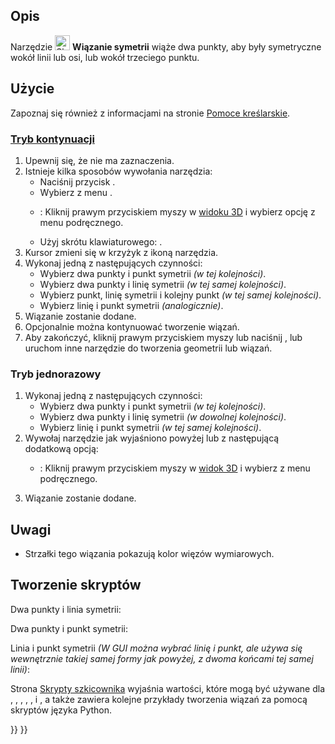 <languages/>

{{Docnav/pl
|[[Sketcher_ConstrainEqual/pl|Wiązanie równości]]
|[[Sketcher_ConstrainBlock/pl|Wiązanie zablokowania]]
|[[Sketcher_Workbench/pl|środowisko pracy Szkicownik]]
|IconL=Sketcher_ConstrainEqual.svg
|IconR=Sketcher_ConstrainBlock.svg
|IconC=Workbench_Sketcher.svg
}}

{{GuiCommand/pl
|Name=Sketcher ConstrainSymmetric
|Name/pl=Szkicownik: Wiązanie symetrii
|MenuLocation=Szkic → Wiązania szkicownika → Wiązanie symetrii
|Workbenches=[[Sketcher_Workbench/pl|Szkicownik]]
|Shortcut={{KEY|S}}
|SeeAlso=
}}

<span id="Description"></span>
==Opis== 

Narzędzie [[Image:Sketcher_ConstrainSymmetric.svg|24px]] '''Wiązanie symetrii''' wiąże dwa punkty, aby były symetryczne wokół linii lub osi, lub wokół trzeciego punktu.

<span id="Usage"></span>
==Użycie==

Zapoznaj się również z informacjami na stronie [[Sketcher_Workbench/pl#Pomoce_kreślarskie|Pomoce kreślarskie]].

<span id="Continue_mode"></span>
===[[Sketcher_Workbench/pl#Tryby_kontynuacji|Tryb kontynuacji]]===

# Upewnij się, że nie ma zaznaczenia.
# Istnieje kilka sposobów wywołania narzędzia:
#* Naciśnij przycisk {{Button|[[Image:Sketcher_ConstrainSymmetric.svg|16px]] '''Wiązanie symetrii'''}}.
#* Wybierz z menu {{MenuCommand|Szkic → Wiązania szkicownika → [[Image:Sketcher_ConstrainSymmetric.svg|16px]] Wiązanie symetrii}}.
#* {{Version/pl|1.0}}: Kliknij prawym przyciskiem myszy w [[3D_view/pl|widoku 3D]] i wybierz opcję {{MenuCommand|Wiązanie → [[Image:Sketcher_ConstrainSymmetric.svg|16px]] Wiązanie symetrii}} z menu podręcznego.
#* Użyj skrótu klawiaturowego: {{KEY|S}}.
# Kursor zmieni się w krzyżyk z ikoną narzędzia.
# Wykonaj jedną z następujących czynności:
#* Wybierz dwa punkty i punkt symetrii ''(w tej kolejności)''.
#* Wybierz dwa punkty i linię symetrii ''(w tej samej kolejności)''.
#* Wybierz punkt, linię symetrii i kolejny punkt ''(w tej samej kolejności)''.
#* Wybierz linię i punkt symetrii ''(analogicznie)''.
# Wiązanie zostanie dodane.
# Opcjonalnie można kontynuować tworzenie wiązań.
# Aby zakończyć, kliknij prawym przyciskiem myszy lub naciśnij {{KEY|Esc}}, lub uruchom inne narzędzie do tworzenia geometrii lub wiązań.

<span id="Run-once_mode"></span>
===Tryb jednorazowy===

<div class="mw-translate-fuzzy">
# Wykonaj jedną z następujących czynności:
#* Wybierz dwa punkty i punkt symetrii ''(w tej kolejności)''.
#* Wybierz dwa punkty i linię symetrii ''(w dowolnej kolejności)''.
#* Wybierz linię i punkt symetrii ''(w tej samej kolejności)''.
# Wywołaj narzędzie jak wyjaśniono powyżej lub z następującą dodatkową opcją:
#* {{Version/pl|1.0}}: Kliknij prawym przyciskiem myszy w [[3D_view/pl|widok 3D]] i wybierz {{MenuCommand|[[Image:Sketcher_ConstrainSymmetric.svg|16px]] Wiązanie symetrii}} z menu podręcznego.
# Wiązanie zostanie dodane.
</div>

<span id="Notes"></span>
==Uwagi==

* Strzałki tego wiązania pokazują kolor więzów wymiarowych.

<span id="Scripting"></span>
==Tworzenie skryptów==

Dwa punkty i linia symetrii:

{{Code|code=Sketch.addConstraint(Sketcher.Constraint('Symmetric', Line1, PointOfLine1, Line2, PointOfLine2, SymmetryLine))}}

Dwa punkty i punkt symetrii:

{{Code|code=Sketch.addConstraint(Sketcher.Constraint('Symmetric', Line1, PointOfLine1, Line2, PointOfLine2, LineS, PointOfLineS))}}

Linia i punkt symetrii ''(W GUI można wybrać linię i punkt, ale używa się wewnętrznie takiej samej formy jak powyżej, z dwoma końcami tej samej linii)'':

{{Code|code=Sketch.addConstraint(Sketcher.Constraint('Symmetric', Line, 1, Line, 2, LineS, PointOfLineS))}}

Strona [[Sketcher_scripting/pl|Skrypty szkicownika]] wyjaśnia wartości, które mogą być używane dla {{incode|Line1}}, {{incode|Line2}}, {{incode|LineS}}, {{incode|Line}}, {{incode|PointOfLine1}}, {{incode|PointOfLine2}} i {{incode|PointOfLineS}}, a także zawiera kolejne przykłady tworzenia wiązań za pomocą skryptów języka Python.


{{Docnav/pl
|[[Sketcher_ConstrainEqual/pl|Wiązanie równości]]
|[[Sketcher_ConstrainBlock/pl|Wiązanie zablokowania]]
|[[Sketcher_Workbench/pl|środowisko pracy Szkicownik]]
|IconL=Sketcher_ConstrainEqual.svg
|IconR=Sketcher_ConstrainBlock.svg
|IconC=Workbench_Sketcher.svg
}}

{{Sketcher_Tools_navi{{#translation:}}}}
{{Userdocnavi{{#translation:}}}}